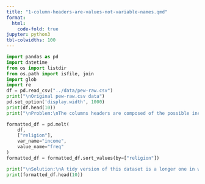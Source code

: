 ```yaml
---
title: "1-column-headers-are-values-not-variable-names.qmd"
format:
  html:
    code-fold: true
jupyter: python3
tbl-colwidths: 100
---
```


```python
import pandas as pd
import datetime
from os import listdir
from os.path import isfile, join
import glob
import re
df = pd.read_csv("../data/pew-raw.csv")
print("\nOriginal pew-raw.csv data")
pd.set_option('display.width', 1000)
print(df.head(10))
print("\nProblem:\nThe columns headers are composed of the possible income values.")
```

```python
formatted_df = pd.melt(
    df,
    ["religion"],
    var_name="income",
    value_name="freq"
)
formatted_df = formatted_df.sort_values(by=["religion"])

print("\nSolution:\nA tidy version of this dataset is a longer one in which the income values would not be columns headers but rather values in an income column.\n")
print(formatted_df.head(10))
```
